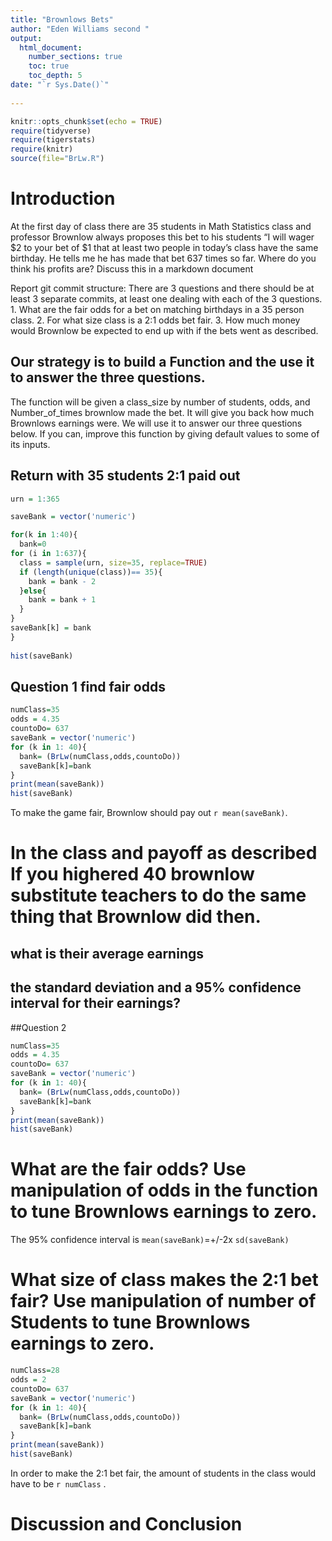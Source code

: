 ```yaml
---
title: "Brownlows Bets"
author: "Eden Williams second "
output: 
  html_document:
    number_sections: true
    toc: true
    toc_depth: 5
date: "`r Sys.Date()`"    
    
---
```

```r
knitr::opts_chunk$set(echo = TRUE)
require(tidyverse)
require(tigerstats)
require(knitr)
source(file="BrLw.R")
```


<!-- We recommend you use git branches -- create a separate branch for each major section i.e. Introduction, Methods, Results, Inferential Results, and Discussion and Conclusions - leave the YAML block untouched until the final merge where you put in your own name !-->

# Introduction

<!--In this section you explain what you are trying to show.  Where did the data come from?  What is the research or other question you are trying to answer?!-->

 At the first day of class there are 35 students in Math Statistics class and professor Brownlow always proposes this bet to his students "I will wager $2 to your bet of $1 that at least two people in today's class have  the same birthday.  He tells me he has made that bet 637 times so far. Where do you think his profits are? Discuss this in a markdown document
 
Report git commit structure:
There are 3 questions and there should be at least 3 separate commits, at least one dealing with each of the 3 questions.
1. What are the fair odds for a bet on matching birthdays in a 35 person class.
2. For what size class is a 2:1 odds bet fair.
3. How much money would Brownlow be expected to end up with if the bets went as described.

## Our strategy is to build a Function and the use it to answer the three questions. 

The function will be given a class_size by number of students, odds, and Number_of_times brownlow made the bet.  It will give you back how much Brownlows earnings were. We will use it to answer our three questions below. If you can, improve this function by giving default values to some of its inputs. 

## Return with 35 students 2:1 paid out 

```r
urn = 1:365

saveBank = vector('numeric')

for(k in 1:40){
  bank=0
for (i in 1:637){
  class = sample(urn, size=35, replace=TRUE)
  if (length(unique(class))== 35){
    bank = bank - 2
  }else{
    bank = bank + 1
  }
}
saveBank[k] = bank
}
  
hist(saveBank)
```



## Question 1 find fair odds 

```r
numClass=35
odds = 4.35
countoDo= 637
saveBank = vector('numeric')
for (k in 1: 40){
  bank= (BrLw(numClass,odds,countoDo))
  saveBank[k]=bank
}
print(mean(saveBank))
hist(saveBank)
```

To make the game fair, Brownlow should pay out `r mean(saveBank)`.


# In the class and payoff as described  If you highered 40 brownlow substitute teachers to do the same thing that Brownlow did then.
## what is their average earnings
## the standard deviation and a 95% confidence interval for their earnings?
  
<!--Explain and display your method of coming up with a 95% confidence interval of  professor Brownlows winnings (or losings)-->

##Question 2 

```r
numClass=35
odds = 4.35
countoDo= 637
saveBank = vector('numeric')
for (k in 1: 40){
  bank= (BrLw(numClass,odds,countoDo))
  saveBank[k]=bank
}
print(mean(saveBank))
hist(saveBank)
```






# What are the fair odds? Use manipulation of odds in the function to tune Brownlows earnings to zero. 


<!--Decide on your methods:  In this section explain the approach you will take to attack the issue --- how will you decide on a likely estimate of professor Brownlow's earnings or losses after 637 bets. Also explain how you construct a 95% confidence interval about your estimate of his winnings !-->

The 95% confidence interval is `mean(saveBank)`=+/-2x `sd(saveBank)`


# What size of class makes the 2:1 bet fair?  Use manipulation of number of Students to tune Brownlows earnings to zero.

<!--Explain and display the results of your method of coming up with the estimate of professor Brownlows betting profits!-->

```r
numClass=28
odds = 2
countoDo= 637
saveBank = vector('numeric')
for (k in 1: 40){
  bank= (BrLw(numClass,odds,countoDo))
  saveBank[k]=bank
}
print(mean(saveBank))
hist(saveBank)
```


In order to make the 2:1 bet fair, the amount of students in the class would have to be `r numClass` .



# Discussion and Conclusion

<!--Discussion and conclusion here.  If professor Brownlow is consistantly making or losing money how could he change his payout so that his profits center on zero?  Also discuss what size his class should be in order to have his current scheme balance at zero profit.!-->

